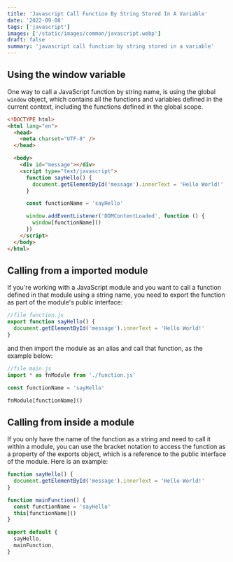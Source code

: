 ```yaml
---
title: 'Javascript Call Function By String Stored In A Variable'
date: '2022-09-08'
tags: ['javascript']
images: ['/static/images/common/javascript.webp']
draft: false
summary: 'javascript call function by string stored in a variable'
---
```


## Using the window variable

One way to call a JavaScript function by string name, is using the global `window` object, which contains all the functions and variables defined in the current context, including the functions defined in the global scope.

```html
<!DOCTYPE html>
<html lang="en">
  <head>
    <meta charset="UTF-8" />
  </head>

  <body>
    <div id="message"></div>
    <script type="text/javascript">
      function sayHello() {
        document.getElementById('message').innerText = 'Hello World!'
      }

      const functionName = 'sayHello'

      window.addEventListener('DOMContentLoaded', function () {
        window[functionName]()
      })
    </script>
  </body>
</html>
```

## Calling from a imported module

If you're working with a JavaScript module and you want to call a function defined in that module using a string name, you need to export the function as part of the module's public interface:

```js
//file function.js
export function sayHello() {
  document.getElementById('message').innerText = 'Hello World!'
}
```

and then import the module as an alias and call that function, as the example below:

```js
//file main.js
import * as fnModule from './function.js'

const functionName = 'sayHello'

fnModule[functionName]()
```

## Calling from inside a module

If you only have the name of the function as a string and need to call it within a module, you can use the bracket notation to access the function as a property of the exports object, which is a reference to the public interface of the module. Here is an example:

```js
function sayHello() {
  document.getElementById('message').innerText = 'Hello World!'
}

function mainFunction() {
  const functionName = 'sayHello'
  this[functionName]()
}

export default {
  sayHello,
  mainFunction,
}
```
